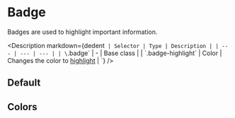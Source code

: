 
# Badge

Badges are used to highlight important information.

<Description
  markdown={dedent`
  | Selector | Type | Description |
  | --- | --- | --- |
  | \`.badge\` | - | Base class |
  | \`.badge-highlight\` | Color | Changes the color to [highlight](?path=/docs/tokens-colors--page) |
`}
/>

## Default

<Canvas>
  <Story id="components-badge--default" />
</Canvas>

## Colors

<Canvas>
  <Story id="components-badge--colors" />
</Canvas>
